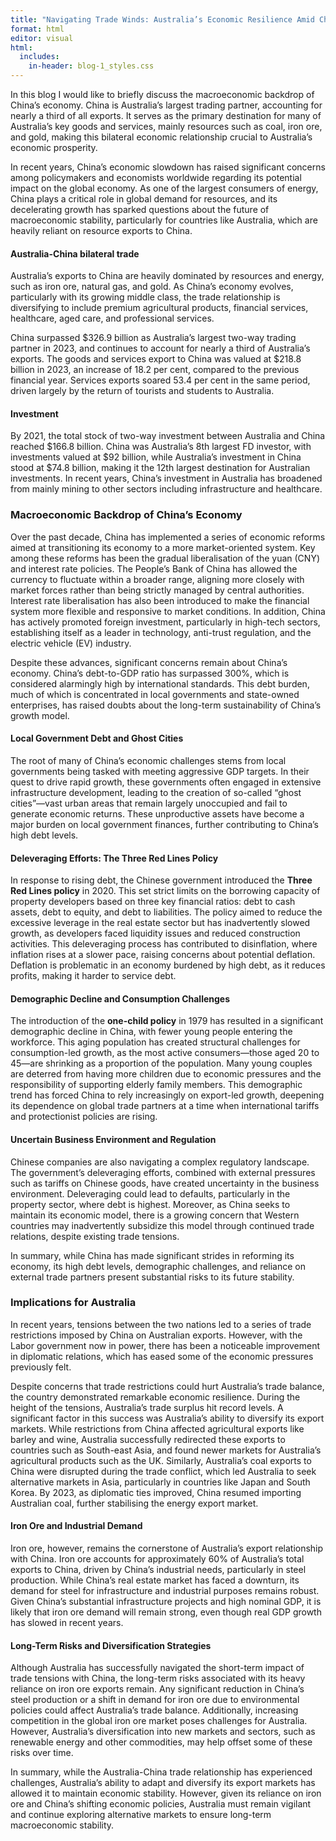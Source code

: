 ```yaml
---
title: "Navigating Trade Winds: Australia’s Economic Resilience Amid China’s Slowdown"
format: html
editor: visual
html:
  includes:
    in-header: blog-1_styles.css
---
```


<link rel="stylesheet" href="blog-1_styles.css">

In this blog I would like to briefly discuss the macroeconomic backdrop of China's economy. China is Australia's largest trading partner, accounting for nearly a third of all exports. It serves as the primary destination for many of Australia’s key goods and services, mainly resources such as coal, iron ore, and gold, making this bilateral economic relationship crucial to Australia’s economic prosperity.

In recent years, China's economic slowdown has raised significant concerns among policymakers and economists worldwide regarding its potential impact on the global economy. As one of the largest consumers of energy, China plays a critical role in global demand for resources, and its decelerating growth has sparked questions about the future of macroeconomic stability, particularly for countries like Australia, which are heavily reliant on resource exports to China.

#### Australia-China bilateral trade

Australia's exports to China are heavily dominated by resources and energy, such as iron ore, natural gas, and gold. As China’s economy evolves, particularly with its growing middle class, the trade relationship is diversifying to include premium agricultural products, financial services, healthcare, aged care, and professional services.

China surpassed \$326.9 billion as Australia's largest two-way trading partner in 2023, and continues to account for nearly a third of Australia’s exports. The goods and services export to China was valued at \$218.8 billion in 2023, an increase of 18.2 per cent, compared to the previous financial year. Services exports soared 53.4 per cent in the same period, driven largely by the return of tourists and students to Australia.

#### Investment

By 2021, the total stock of two-way investment between Australia and China reached \$166.8 billion. China was Australia’s 8th largest FD investor, with investments valued at \$92 billion, while Australia’s investment in China stood at \$74.8 billion, making it the 12th largest destination for Australian investments. In recent years, China's investment in Australia has broadened from mainly mining to other sectors including infrastructure and healthcare.

### Macroeconomic Backdrop of China's Economy

Over the past decade, China has implemented a series of economic reforms aimed at transitioning its economy to a more market-oriented system. Key among these reforms has been the gradual liberalisation of the yuan (CNY) and interest rate policies. The People’s Bank of China has allowed the currency to fluctuate within a broader range, aligning more closely with market forces rather than being strictly managed by central authorities. Interest rate liberalisation has also been introduced to make the financial system more flexible and responsive to market conditions. In addition, China has actively promoted foreign investment, particularly in high-tech sectors, establishing itself as a leader in technology, anti-trust regulation, and the electric vehicle (EV) industry.

Despite these advances, significant concerns remain about China's economy. China's debt-to-GDP ratio has surpassed 300%, which is considered alarmingly high by international standards. This debt burden, much of which is concentrated in local governments and state-owned enterprises, has raised doubts about the long-term sustainability of China’s growth model.

#### Local Government Debt and Ghost Cities

The root of many of China’s economic challenges stems from local governments being tasked with meeting aggressive GDP targets. In their quest to drive rapid growth, these governments often engaged in extensive infrastructure development, leading to the creation of so-called “ghost cities”—vast urban areas that remain largely unoccupied and fail to generate economic returns. These unproductive assets have become a major burden on local government finances, further contributing to China's high debt levels.

#### Deleveraging Efforts: The Three Red Lines Policy

In response to rising debt, the Chinese government introduced the **Three Red Lines policy** in 2020. This set strict limits on the borrowing capacity of property developers based on three key financial ratios: debt to cash assets, debt to equity, and debt to liabilities. The policy aimed to reduce the excessive leverage in the real estate sector but has inadvertently slowed growth, as developers faced liquidity issues and reduced construction activities. This deleveraging process has contributed to disinflation, where inflation rises at a slower pace, raising concerns about potential deflation. Deflation is problematic in an economy burdened by high debt, as it reduces profits, making it harder to service debt.

#### Demographic Decline and Consumption Challenges

The introduction of the **one-child policy** in 1979 has resulted in a significant demographic decline in China, with fewer young people entering the workforce. This aging population has created structural challenges for consumption-led growth, as the most active consumers—those aged 20 to 45—are shrinking as a proportion of the population. Many young couples are deterred from having more children due to economic pressures and the responsibility of supporting elderly family members. This demographic trend has forced China to rely increasingly on export-led growth, deepening its dependence on global trade partners at a time when international tariffs and protectionist policies are rising.

#### Uncertain Business Environment and Regulation

Chinese companies are also navigating a complex regulatory landscape. The government’s deleveraging efforts, combined with external pressures such as tariffs on Chinese goods, have created uncertainty in the business environment. Deleveraging could lead to defaults, particularly in the property sector, where debt is highest. Moreover, as China seeks to maintain its economic model, there is a growing concern that Western countries may inadvertently subsidize this model through continued trade relations, despite existing trade tensions.

In summary, while China has made significant strides in reforming its economy, its high debt levels, demographic challenges, and reliance on external trade partners present substantial risks to its future stability.

### Implications for Australia

In recent years, tensions between the two nations led to a series of trade restrictions imposed by China on Australian exports. However, with the Labor government now in power, there has been a noticeable improvement in diplomatic relations, which has eased some of the economic pressures previously felt.

Despite concerns that trade restrictions could hurt Australia’s trade balance, the country demonstrated remarkable economic resilience. During the height of the tensions, Australia's trade surplus hit record levels. A significant factor in this success was Australia's ability to diversify its export markets. While restrictions from China affected agricultural exports like barley and wine, Australia successfully redirected these exports to countries such as South-east Asia, and found newer markets for Australia's agricultural products such as the UK. Similarly, Australia's coal exports to China were disrupted during the trade conflict, which led Australia to seek alternative markets in Asia, particularly in countries like Japan and South Korea. By 2023, as diplomatic ties improved, China resumed importing Australian coal, further stabilising the energy export market.

#### Iron Ore and Industrial Demand

Iron ore, however, remains the cornerstone of Australia’s export relationship with China. Iron ore accounts for approximately 60% of Australia's total exports to China, driven by China’s industrial needs, particularly in steel production. While China's real estate market has faced a downturn, its demand for steel for infrastructure and industrial purposes remains robust. Given China's substantial infrastructure projects and high nominal GDP, it is likely that iron ore demand will remain strong, even though real GDP growth has slowed in recent years.

#### Long-Term Risks and Diversification Strategies

Although Australia has successfully navigated the short-term impact of trade tensions with China, the long-term risks associated with its heavy reliance on iron ore exports remain. Any significant reduction in China's steel production or a shift in demand for iron ore due to environmental policies could affect Australia's trade balance. Additionally, increasing competition in the global iron ore market poses challenges for Australia. However, Australia's diversification into new markets and sectors, such as renewable energy and other commodities, may help offset some of these risks over time.

In summary, while the Australia-China trade relationship has experienced challenges, Australia's ability to adapt and diversify its export markets has allowed it to maintain economic stability. However, given its reliance on iron ore and China’s shifting economic policies, Australia must remain vigilant and continue exploring alternative markets to ensure long-term macroeconomic stability.
